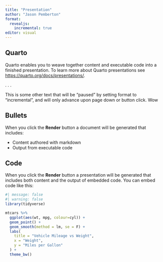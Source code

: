 ```yaml
---
title: "Presentation"
author: "Jason Pemberton"
format: 
  revealjs:
    incremental: true
editor: visual
---
```


## Quarto

Quarto enables you to weave together content and executable code into a finished presentation. To learn more about Quarto presentations see <https://quarto.org/docs/presentations/>.

. . .

This is some other text that will be "paused" by setting format to "incremental", and will only advance upon page down or button click. Wow

## Bullets

When you click the **Render** button a document will be generated that includes:

-   Content authored with markdown
-   Output from executable code

## Code

When you click the **Render** button a presentation will be generated that includes both content and the output of embedded code. You can embed code like this:

```r
#| message: false
#| warning: false
library(tidyverse)

mtcars %>% 
  ggplot(aes(wt, mpg, colour=cyl)) +
  geom_point() +
  geom_smooth(method = lm, se = F) +
  labs(
    title = "Vehicle Mileage vs Weight",
    x = "Weight",
    y = "Miles per Gallon"
  ) +
  theme_bw()
```
